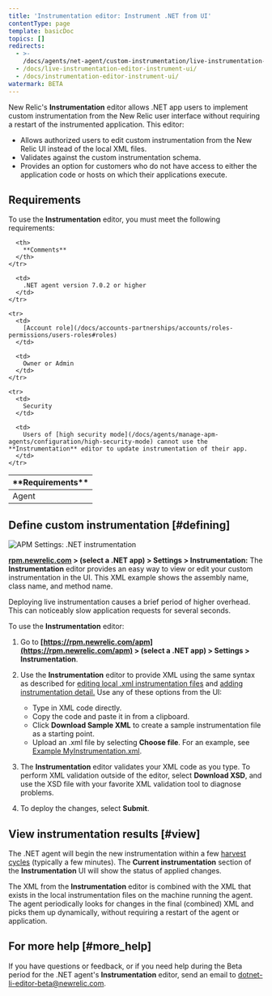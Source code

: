 ```yaml
---
title: 'Instrumentation editor: Instrument .NET from UI'
contentType: page
template: basicDoc
topics: []
redirects:
  - >-
    /docs/agents/net-agent/custom-instrumentation/live-instrumentation-editor-instrument-ui/
  - /docs/live-instrumentation-editor-instrument-ui/
  - /docs/instrumentation-editor-instrument-ui/
watermark: BETA
---
```


New Relic's **Instrumentation** editor allows .NET app users to implement custom instrumentation from the New Relic user interface without requiring a restart of the instrumented application. This editor:

* Allows authorized users to edit custom instrumentation from the New Relic UI instead of the local XML files.
* Validates against the custom instrumentation schema.
* Provides an option for customers who do not have access to either the application code or hosts on which their applications execute.

## Requirements

To use the **Instrumentation** editor, you must meet the following requirements:

<Table>
  <thead>
    <tr>
      <th width={200}>
        **Requirements**
      </th>

      <th>
        **Comments**
      </th>
    </tr>
  </thead>

  <tbody>
    <tr>
      <td>
        Agent
      </td>

      <td>
        .NET agent version 7.0.2 or higher
      </td>
    </tr>

    <tr>
      <td>
        [Account role](/docs/accounts-partnerships/accounts/roles-permissions/users-roles#roles)
      </td>

      <td>
        Owner or Admin
      </td>
    </tr>

    <tr>
      <td>
        Security
      </td>

      <td>
        Users of [high security mode](/docs/agents/manage-apm-agents/configuration/high-security-mode) cannot use the **Instrumentation** editor to update instrumentation of their app.
      </td>
    </tr>
  </tbody>
</Table>

## Define custom instrumentation [#defining]

![APM Settings: .NET instrumentation](./images/net-instrumentation.png "APM Settings: .NET instrumentation")

**[rpm.newrelic.com](https://rpm.newrelic.com) > (select a .NET app) > Settings > Instrumentation:** The **Instrumentation** editor provides an easy way to view or edit your custom instrumentation in the UI. This XML example shows the assembly name, class name, and method name.

<Callout variant="important">
  Deploying live instrumentation causes a brief period of higher overhead. This can noticeably slow application requests for several seconds.
</Callout>

To use the **Instrumentation** editor:

1. Go to **[https://rpm.newrelic.com/apm](https://rpm.newrelic.com/apm) > (select a .NET app) > Settings > Instrumentation**.
2. Use the **Instrumentation** editor to provide XML using the same syntax as described for [editing local .xml instrumentation files](/docs/agents/net-agent/custom-instrumentation/create-transactions-xml-net) and [adding instrumentation detail.](/docs/agents/net-agent/custom-instrumentation/add-detail-transactions-xml-net) Use any of these options from the UI:

   * Type in XML code directly.
   * Copy the code and paste it in from a clipboard.
   * Click **Download Sample XML** to create a sample instrumentation file as a starting point.
   * Upload an .xml file by selecting **Choose file**. For an example, see [Example MyInstrumentation.xml](/docs/agents/net-agent/custom-instrumentation/add-detail-transactions-xml-net#sample).
3. The **Instrumentation** editor validates your XML code as you type. To perform XML validation outside of the editor, select **Download XSD**, and use the XSD file with your favorite XML validation tool to diagnose problems.
4. To deploy the changes, select **Submit**.

## View instrumentation results [#view]

The .NET agent will begin the new instrumentation within a few [harvest cycles](/docs/using-new-relic/welcome-new-relic/getting-started/glossary#harvest-cycle) (typically a few minutes). The **Current instrumentation** section of the **Instrumentation** UI will show the status of applied changes.

The XML from the **Instrumentation** editor is combined with the XML that exists in the local instrumentation files on the machine running the agent. The agent periodically looks for changes in the final (combined) XML and picks them up dynamically, without requiring a restart of the agent or application.

## For more help [#more_help]

If you have questions or feedback, or if you need help during the Beta period for the .NET agent's **Instrumentation** editor, send an email to [dotnet-li-editor-beta@newrelic.com](mailto:dotnet-li-editor-beta@newrelic.com).
